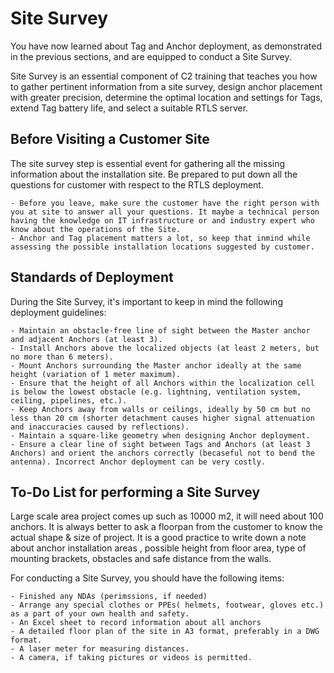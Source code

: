 
# Site Survey

You have now learned about Tag and Anchor deployment, as demonstrated in the previous sections, and are equipped to conduct a Site Survey. 

Site Survey is an essential component of C2 training that teaches you how to gather pertinent information from a site survey, design anchor placement with greater precision, determine the optimal location and settings for Tags, extend Tag battery life, and select a suitable RTLS server.

## Before Visiting a Customer Site

The site survey step is essential event for gathering all the missing information about the installation site. Be prepared to put down all the questions for customer with respect to the RTLS deployment.

	- Before you leave, make sure the customer have the right person with you at site to answer all your questions. It maybe a technical person having the knowledge on IT infrastructure or and industry expert who know about the operations of the Site.
	- Anchor and Tag placement matters a lot, so keep that inmind while assessing the possible installation locations suggested by customer.

## Standards of Deployment

During the Site Survey, it's important to keep in mind the following  deployment guidelines:

	- Maintain an obstacle-free line of sight between the Master anchor and adjacent Anchors (at least 3).
	- Install Anchors above the localized objects (at least 2 meters, but no more than 6 meters).
	- Mount Anchors surrounding the Master anchor ideally at the same height (variation of 1 meter maximum).
	- Ensure that the height of all Anchors within the localization cell is below the lowest obstacle (e.g. lightning, ventilation system, ceiling, pipelines, etc.).
	- Keep Anchors away from walls or ceilings, ideally by 50 cm but no less than 20 cm (shorter detachment causes higher signal attenuation and inaccuracies caused by reflections).
	- Maintain a square-like geometry when designing Anchor deployment.
	- Ensure a clear line of sight between Tags and Anchors (at least 3 Anchors) and orient the anchors correctly (becaseful not to bend the antenna). Incorrect Anchor deployment can be very costly.
	
## To-Do List for performing a Site Survey

Large scale area project comes up such as 10000 m2, it will need about 100 anchors. It is always better to ask a floorpan from the customer to know the actual shape & size of project. It is a good practice to write down a note about anchor installation areas , possible height from floor area, type of mounting brackets, obstacles and safe distance from the walls. 

For conducting a Site Survey, you should have the following items:

	- Finished any NDAs (perimssions, if needed)
	- Arrange any special clothes or PPEs( helmets, footwear, gloves etc.) as a part of your own health and safety.
	- An Excel sheet to record information about all anchors
	- A detailed floor plan of the site in A3 format, preferably in a DWG format.
	- A laser meter for measuring distances.
	- A camera, if taking pictures or videos is permitted.


